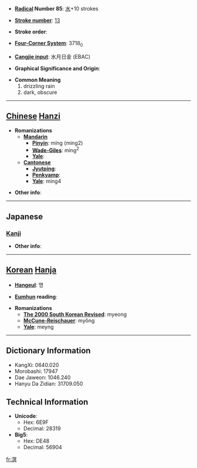 * '''[[Wiktionary:Chinese radical index| Radical]] Number 85''': [[Wiktionary:Chinese radical index 水|水]]+10 strokes

* '''[[Wiktionary:Chinese total strokes index|Stroke number]]''': [[Wiktionary:Chinese total strokes index 13|13]]

* '''Stroke order''': 

* '''[[Wiktionary:Chinese four corner index|Four-Corner System]]''': 3718<sub>0</sub>

* '''[[Wiktionary:Chinese Cangjie index|Cangjie input]]''': 水月日金 (EBAC)

* '''Graphical Significance and Origin''': 

* '''Common Meaning'''
*#drizzling rain
*# dark, obscure


----

== [[Chinese]] [[Hanzi]] ==

* '''Romanizations'''
** '''[[Mandarin]]'''
*** '''[[Pinyin]]''': míng (ming2)
*** '''[[Wade-Giles]]''': ming<sup>2</sup>
*** '''[[Yale]]''': 
** '''[[Cantonese]]'''
*** '''[[Jyutping]]''':
*** '''[[Penkyamp]]''': 
*** '''[[Yale]]''': ming4

* '''Other info''': 

----

==Japanese==
===[[Kanji]]===
{{kanji|on readings=[[めい]] (mei)|kun readings=[[くらい]] (kurai), [[うみ]] (umi)}}

* '''Other info''':  

----

== [[Korean]] [[Hanja]] ==

* '''[[Hangeul]]''': 명

* '''[[Eumhun]] reading''': 

* '''Romanizations'''
** '''[[The 2000 South Korean Revised Romanization|The 2000 South Korean Revised]]''': myeong
** '''[[McCune-Reischauer]]''': myŏng
** '''[[Yale]]''': meyng

----

== Dictionary Information ==

* KangXi: 0640.020
* Morobashi: 17947
* Dae Jaweon: 1046.240
* Hanyu Da Zidian: 31709.050

== Technical Information ==

* '''Unicode''':
** Hex: 6E9F
** Decimal: 28319
* '''Big5''':
** Hex: DE48
** Decimal: 56904

[[fr:溟]]